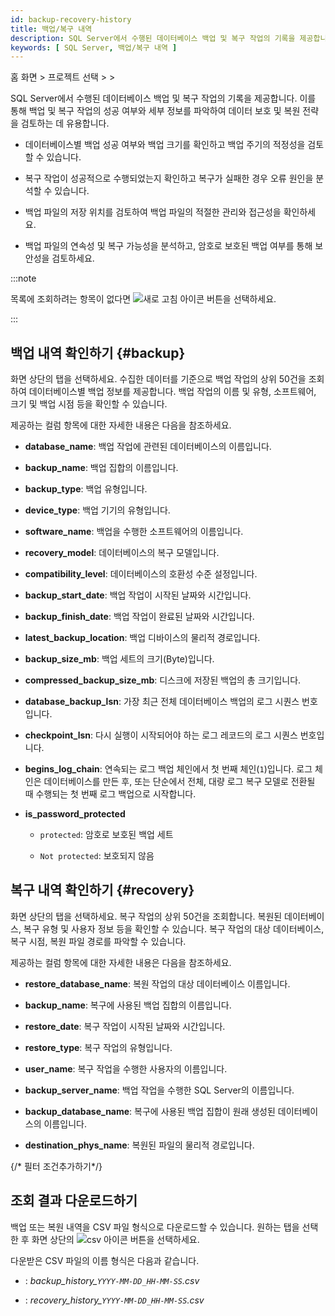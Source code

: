 ```yaml
---
id: backup-recovery-history
title: 백업/복구 내역
description: SQL Server에서 수행된 데이터베이스 백업 및 복구 작업의 기록을 제공합니다.
keywords: [ SQL Server, 백업/복구 내역 ]
---
```


홈 화면 &gt; 프로젝트 선택 &gt; <Cmdname sid="side_reportStat" className="uitext" /> &gt; <Cmdname sid="side_dbBackupRecoveryHistory" className="uitext" />

SQL Server에서 수행된 데이터베이스 백업 및 복구 작업의 기록을 제공합니다. 이를 통해 백업 및 복구 작업의 성공 여부와 세부 정보를 파악하여 데이터 보호 및 복원 전략을 검토하는 데 유용합니다.

* 데이터베이스별 백업 성공 여부와 백업 크기를 확인하고 백업 주기의 적정성을 검토할 수 있습니다.

* 복구 작업이 성공적으로 수행되었는지 확인하고 복구가 실패한 경우 오류 원인을 분석할 수 있습니다.

* 백업 파일의 저장 위치를 검토하여 백업 파일의 적절한 관리와 접근성을 확인하세요.

* 백업 파일의 연속성 및 복구 가능성을 분석하고, 암호로 보호된 백업 여부를 통해 보안성을 검토하세요.

:::note

목록에 조회하려는 항목이 없다면 ![새로 고침 아이콘](/img/ico-refresh.png) 버튼을 선택하세요.

:::

## 백업 내역 확인하기 {#backup}

화면 상단의 <Cmdname sid="TTL08690" className="uitext" /> 탭을 선택하세요. 수집한 데이터를 기준으로 백업 작업의 상위 50건을 조회하여 데이터베이스별 백업 정보를 제공합니다. 백업 작업의 이름 및 유형, 소프트웨어, 크기 및 백업 시점 등을 확인할 수 있습니다.

<ImgLang img="db-backup-history-mssql.png" desc="백업 내역" />

제공하는 컬럼 항목에 대한 자세한 내용은 다음을 참조하세요.

* **database_name**: 백업 작업에 관련된 데이터베이스의 이름입니다.

* **backup_name**: 백업 집합의 이름입니다.

* **backup_type**: 백업 유형입니다.

* **device_type**: 백업 기기의 유형입니다.

* **software_name**: 백업을 수행한 소프트웨어의 이름입니다.

* **recovery_model**: 데이터베이스의 복구 모델입니다.

* **compatibility_level**: 데이터베이스의 호환성 수준 설정입니다.

* **backup_start_date**: 백업 작업이 시작된 날짜와 시간입니다.

* **backup_finish_date**: 백업 작업이 완료된 날짜와 시간입니다.

* **latest_backup_location**: 백업 디바이스의 물리적 경로입니다.

* **backup_size_mb**: 백업 세트의 크기(Byte)입니다.

* **compressed_backup_size_mb**: 디스크에 저장된 백업의 총 크기입니다.

* **database_backup_lsn**: 가장 최근 전체 데이터베이스 백업의 로그 시퀀스 번호입니다.

* **checkpoint_lsn**: 다시 실행이 시작되어야 하는 로그 레코드의 로그 시퀀스 번호입니다.

* **begins_log_chain**: 연속되는 로그 백업 체인에서 첫 번째 체인(`1`)입니다. 로그 체인은 데이터베이스를 만든 후, 또는 단순에서 전체, 대량 로그 복구 모델로 전환될 때 수행되는 첫 번째 로그 백업으로 시작합니다.

* **is_password_protected**

  - `protected`: 암호로 보호된 백업 세트

  - `Not protected`: 보호되지 않음

## 복구 내역 확인하기 {#recovery}

화면 상단의 <Cmdname sid="TTL08691" className="uitext" /> 탭을 선택하세요. 복구 작업의 상위 50건을 조회합니다. 복원된 데이터베이스, 복구 유형 및 사용자 정보 등을 확인할 수 있습니다. 복구 작업의 대상 데이터베이스, 복구 시점, 복원 파일 경로를 파악할 수 있습니다.

<ImgLang img="db-recovery-history-mssql.png" desc="복구 내역" />

제공하는 컬럼 항목에 대한 자세한 내용은 다음을 참조하세요.

* **restore_database_name**: 복원 작업의 대상 데이터베이스 이름입니다.

* **backup_name**: 복구에 사용된 백업 집합의 이름입니다.

* **restore_date**: 복구 작업이 시작된 날짜와 시간입니다.

* **restore_type**: 복구 작업의 유형입니다.

* **user_name**: 복구 작업을 수행한 사용자의 이름입니다.

* **backup_server_name**: 백업 작업을 수행한 SQL Server의 이름입니다.

* **backup_database_name**: 복구에 사용된 백업 집합이 원래 생성된 데이터베이스의 이름입니다.

* **destination_phys_name**: 복원된 파일의 물리적 경로입니다.

{/* 필터 조건추가하기*/}

<Dbsqlfilter level={2} />

## 조회 결과 다운로드하기

백업 또는 복원 내역을 CSV 파일 형식으로 다운로드할 수 있습니다. 원하는 탭을 선택한 후 화면 상단의 ![csv 아이콘](/img/ic-csv-download-ms.svg) 버튼을 선택하세요.

다운받은 CSV 파일의 이름 형식은 다음과 같습니다.

* <Cmdname sid="TTL08690" className="uitext" />: *backup\_history\_`YYYY-MM-DD_HH-MM-SS`.csv*

* <Cmdname sid="TTL08691" className="uitext" />: *recovery\_history\_`YYYY-MM-DD_HH-MM-SS`.csv*